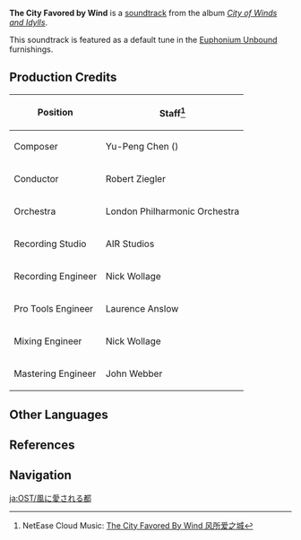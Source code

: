 {{Soundtrack Infobox
|title          =
|image          = City of Winds and Idylls.png
|album          = City of Winds and Idylls
|disc           = 1
|number         = 03
|featured       = GENSHIN CONCERT 2021 "Melodies of an Endless Journey" (CD)
|featured2      =
|featured3      =
|featured_disc  = A
|featured_disc2 =
|featured_disc3 =
|youtube_id     = AALrH26HAmw
|youtube_time   = 188
|spotify_id     = 72qSf167ZBQ8ptRaCTP0MA
|played_in      = City of Mondstadt
|during         = [[City of Mondstadt]] (Day)
|domain         =
|previous       = Legend of the Wind
|next           = Bustling Afternoon in Mondstadt
}}
'''The City Favored by Wind''' is a [[soundtrack]] from the album ''[[City of Winds and Idylls]]''.

This soundtrack is featured as a default tune in the [[Euphonium Unbound]] furnishings.

==Production Credits==
{| class="wikitable" style="text-align:left; height:0.5em"
! Position
! Staff<ref>NetEase Cloud Music: [https://music.163.com/#/song?id=1481392245 The City Favored By Wind 风所爱之城]</ref>
|-
! Composer
| Yu-Peng Chen ({{zh|陈致逸}})
|-
! Conductor
| Robert Ziegler
|-
! Orchestra
| London Philharmonic Orchestra
|-
! Recording Studio
| AIR Studios
|-
! Recording Engineer
| Nick Wollage
|-
! Pro Tools Engineer
| Laurence Anslow
|-
! Mixing Engineer
| Nick Wollage
|-
! Mastering Engineer
| John Webber
|}
<!--
==Trivia
-->
==Other Languages==
{{Other Languages|nospan=ko,th
|en      = The City Favored by Wind
|zhs     = 风所爱之城
|zhs_rm  = Fēng Suǒ Ài zhī Chéng
|zht     = 風所愛之城
|zht_rm  = Fēng Suǒ Ài zhī Chéng
|zh_tl   = The City Loved by Wind
|ja      = 風に愛される都
|ja_rm   = Kaze ni Aisareru Miyako
|ja_tl   = The Capital Loved by Wind
|ko      = The City Favored By Wind<ref name="Euph-Default">{{Ref/Furnishing|Euphonium Unbound|note=Default Soundtrack; Korean, Spanish, French, Russian, Thai, Vietnamese, German, Indonesian, Portuguese, Turkish, Italian}}</ref>
|es      = The City Favored by Wind<ref name="Euph-Default" />
|fr      = The City Favored by Wind<ref name="Euph-Default" />
|ru      = The City Favored By Wind<ref name="Euph-Default" />
|th      = The City Favored by Wind<ref name="Euph-Default" />
|vi      = Thành Phố Yêu Mến Của Gió<ref name="Euph-Default" />
|vi_tl   = 
|de      = The City Favored by Wind<ref name="Euph-Default" />
|id      = The City Favored By Wind<ref name="Euph-Default" />
|pt      = The City Favored By Wind<ref name="Euph-Default" />
|tr      = The City Favored by Wind<ref name="Euph-Default" />
|it      = The City Favored by Wind<ref name="Euph-Default" />
}}

==References==
{{Reflist}}

==Navigation==
{{Soundtrack Navbox|City of Winds and Idylls}}

[[ja:OST/風に愛される都]]